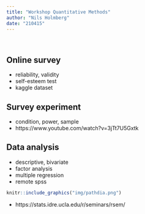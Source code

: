 ```yaml
---
title: "Workshop Quantitative Methods"
author: "Nils Holmberg"
date: "210415"
---
```

<br/>

## Online survey
- reliability, validity
- self-esteem test
- kaggle dataset

## Survey experiment
- condition, power, sample
- https://www.youtube.com/watch?v=3jTt7U5Gxtk

## Data analysis
- descriptive, bivariate
- factor analysis
- multiple regression
- remote spss

```r
knitr::include_graphics("img/pathdia.png")
```
- https://stats.idre.ucla.edu/r/seminars/rsem/


